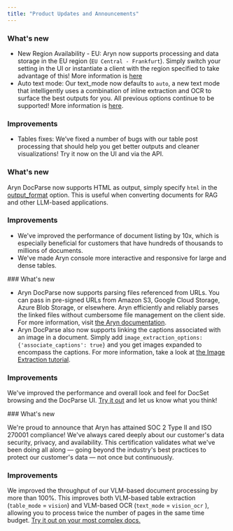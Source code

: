 ```yaml
---
title: "Product Updates and Announcements"
---
```



<Update label="September 11, 2025">

### What's new

- New Region Availability - EU: Aryn now supports processing and data storage in the EU region (`EU Central - Frankfurt`). Simply switch your setting in the UI or instantiate a client with the region specified to take advantage of this! More information is [here](docparse/quickstart#switching-regions)
- Auto text mode: Our text_mode now defaults to `auto`, a new text mode that intelligently uses a combination of inline extraction and OCR to surface the best outputs for you. All previous options continue to be supported! More information is [here](docparse/processing_options#text-mode).

### Improvements

- Tables fixes: We’ve fixed a number of bugs with our table post processing that should help you get better outputs and cleaner visualizations! Try it now on the UI and via the API.

</Update>


<Update label="August 11, 2025">

### What's new

Aryn DocParse now supports HTML as output, simply specify `html` in the [output_format](docparse/processing_options#output-format) option. This is useful when converting documents for RAG and other LLM-based applications.

### Improvements

- We've improved the performance of document listing by 10x, which is especially beneficial for customers that have hundreds of thousands to millions of documents.
- We've made Aryn console more interactive and responsive for large and dense tables.

</Update>


<Update label="August 4, 2025">
### What's new

- Aryn DocParse now supports parsing files referenced from URLs. You can pass in pre-signed URLs from Amazon S3, Google Cloud Storage, Azure Blob Storage, or elsewhere. Aryn efficiently and reliably parses the linked files without cumbersome file management on the client side. For more information, visit [the Aryn documentation](https://docs.aryn.ai/docparse/aryn_sdk#urls-as-input).
- Aryn DocParse also now supports linking the captions associated with an image in a document. Simply add `image_extraction_options: {'associate_captions': true}` and you get images expanded to encompass the captions. For more information, take a look at [the Image Extraction tutorial](https://docs.aryn.ai/docparse/tutorials/images#captions).

### Improvements

We've improved the performance and overall look and feel for DocSet browsing and the DocParse UI. [Try it out](https://app.aryn.ai/docparse) and let us know what you think!

</Update>



<Update label="July 28, 2025">
### What's new

We're proud to announce that Aryn has attained SOC 2 Type II and ISO 270001 compliance! We've always cared deeply about our customer's data security, privacy, and availability. This certification validates what we've been doing all along — going beyond the industry's best practices to protect our customer's data — not once but continuously.

### Improvements

We improved the throughput of our VLM-based document processing by more than 100%. This improves both VLM-based table extraction (`table_mode` = `vision`) and VLM-based OCR (`text_mode` = `vision_ocr` ), allowing you to process twice the number of pages in the same time budget. [Try it out on your most complex docs.](https://app.aryn.ai/docparse)

</Update>
